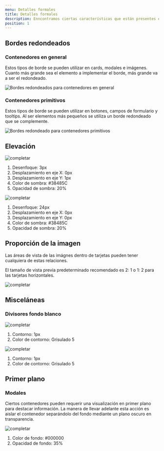 ```yaml
---
menu: Detalles formales
title: Detalles formales
description: Enncontramos ciertas características que están presentes en las piezas que componen Obelisco, esto ayuda a percibirlo como sistema.
position: 1
---
```


## Bordes redondeados

<Row><Col2>

### Contenedores en general
Estos tipos de borde se pueden utilizar en cards, modales e imágenes. Cuanto más grande sea el elemento a implementar el borde, más grande va a ser el redondeado.

</Col2><Col2>

![Bordes redondeados para contenedores en general](/guía-de-estilos/detalles-formales/borde-redondeado-1.svg)

</Col2></Row>

<Row><Col2>

### Contenedores primitivos
Estos tipos de borde se pueden utilizar en botones, campos de formulario y tooltips. Al ser elementos más pequeños se utiliza un borde redondeado que se complemente.

</Col2><Col2>

![Bordes redondeado para contenedores primitivos](/guía-de-estilos/detalles-formales/borde-redondeado-2.svg)

</Col2></Row>

## Elevación

<Row><Col2>

![completar](/guía-de-estilos/detalles-formales/contenedor-1.svg)

1. Desenfoque: 3px 
2. Desplazamiento en eje X: 0px 
3. Desplazamiento en eje Y: 1px 
4. Color de sombra: #38485C 
5. Opacidad de sombra: 20%

</Col2><Col2>

![completar](/guía-de-estilos/detalles-formales/contenedor-2.svg)

1. Desenfoque: 24px 
2. Desplazamiento en eje X: 0px 
3. Desplazamiento en eje Y: 0px 
4. Color de sombra: #38485C 
5. Opacidad de sombra: 20%

</Col2></Row>

## Proporción de la imagen

Las áreas de vista de las imágnes dentro de tarjetas pueden tener cualquiera de estas relaciones.

El tamaño de vista previa predeterminado recomendado es 2: 1 o 1: 2 para las tarjetas horizontales.

![completar](/guía-de-estilos/detalles-formales/imágenes.svg)

## Misceláneas

### Divisores fondo blanco

<Row><Col2>

![completar](/guía-de-estilos/detalles-formales/misceláneas-1.svg)

1. Contorno: 1px
2. Color de contorno: Grisulado 5

</Col2><Col2>

![completar](/guía-de-estilos/detalles-formales/misceláneas-2.svg)

1. Contorno: 1px
2. Color de contorno: Grisulado 5

</Col2></Row>

## Primer plano

### Modales

Ciertos contenedores pueden requerir una visualización en primer plano para destacar información. La manera de llevar adelante esta acción es aislar el contenedor separándolo del fondo mediante un plano oscuro en transparencia.

![completar](/guía-de-estilos/detalles-formales/modales.svg)

1. Color de fondo: #000000
2. Opacidad de fondo: 35%